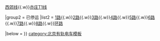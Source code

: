 {{Navbox
|name   = 北京有轨电车路线
|title  = [[北京有轨电车]]
|titlestyle = 
|image  = 
|style  = text-align: left;
|groupstyle = text-align: center; white-space: nowrap;
|state  = 
|top    = 

|group1 = 营运中
|list1  = [[前门有轨电车]]{{.w}}[[北京地铁西郊线|西郊线]]{{.w}}[[北京亦庄新城现代有轨电车T1线|亦庄T1线]]

|group2 = 已停运
|list2  = [[北京有轨电车1路|1路]]{{.w}}[[北京有轨电车2路|2路]]{{.w}}[[北京有轨电车3路|3路]]{{.w}}[[北京有轨电车4路|4路]]{{.w}}[[北京有轨电车5路|5路]]{{.w}}[[北京有轨电车6路|6路]]{{.w}}[[北京有轨电车7路|7路]]{{.w}}[[北京有轨电车8路|8路]]{{.w}}[[北京有轨电车环路|环路]]

|below = 
}}<noinclude>
[[category:北京有轨电车模板]]
</noinclude>